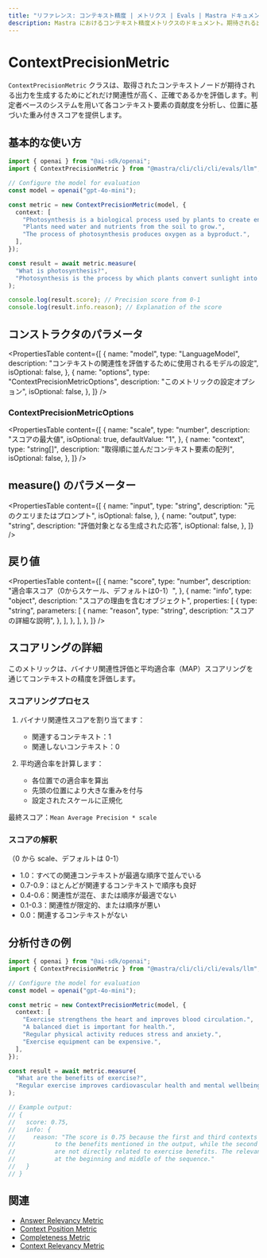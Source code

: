 ```yaml
---
title: "リファレンス: コンテキスト精度 | メトリクス | Evals | Mastra ドキュメント"
description: Mastra におけるコンテキスト精度メトリクスのドキュメント。期待される出力を生成するために取得されたコンテキストノードの関連性と精度を評価します。
---
```


# ContextPrecisionMetric

`ContextPrecisionMetric` クラスは、取得されたコンテキストノードが期待される出力を生成するためにどれだけ関連性が高く、正確であるかを評価します。判定者ベースのシステムを用いて各コンテキスト要素の貢献度を分析し、位置に基づいた重み付きスコアを提供します。

## 基本的な使い方

```typescript
import { openai } from "@ai-sdk/openai";
import { ContextPrecisionMetric } from "@mastra/cli/cli/cli/evals/llm";

// Configure the model for evaluation
const model = openai("gpt-4o-mini");

const metric = new ContextPrecisionMetric(model, {
  context: [
    "Photosynthesis is a biological process used by plants to create energy from sunlight.",
    "Plants need water and nutrients from the soil to grow.",
    "The process of photosynthesis produces oxygen as a byproduct.",
  ],
});

const result = await metric.measure(
  "What is photosynthesis?",
  "Photosynthesis is the process by which plants convert sunlight into energy.",
);

console.log(result.score); // Precision score from 0-1
console.log(result.info.reason); // Explanation of the score
```

## コンストラクタのパラメータ

<PropertiesTable
  content={[
    {
      name: "model",
      type: "LanguageModel",
      description: "コンテキストの関連性を評価するために使用されるモデルの設定",
      isOptional: false,
    },
    {
      name: "options",
      type: "ContextPrecisionMetricOptions",
      description: "このメトリックの設定オプション",
      isOptional: false,
    },
  ]}
/>

### ContextPrecisionMetricOptions

<PropertiesTable
  content={[
    {
      name: "scale",
      type: "number",
      description: "スコアの最大値",
      isOptional: true,
      defaultValue: "1",
    },
    {
      name: "context",
      type: "string[]",
      description: "取得順に並んだコンテキスト要素の配列",
      isOptional: false,
    },
  ]}
/>

## measure() のパラメーター

<PropertiesTable
  content={[
    {
      name: "input",
      type: "string",
      description: "元のクエリまたはプロンプト",
      isOptional: false,
    },
    {
      name: "output",
      type: "string",
      description: "評価対象となる生成された応答",
      isOptional: false,
    },
  ]}
/>

## 戻り値

<PropertiesTable
  content={[
    {
      name: "score",
      type: "number",
      description: "適合率スコア（0からスケール、デフォルトは0-1）",
    },
    {
      name: "info",
      type: "object",
      description: "スコアの理由を含むオブジェクト",
      properties: [
        {
          type: "string",
          parameters: [
            {
              name: "reason",
              type: "string",
              description: "スコアの詳細な説明",
            },
          ],
        },
      ],
    },
  ]}
/>

## スコアリングの詳細

このメトリックは、バイナリ関連性評価と平均適合率（MAP）スコアリングを通じてコンテキストの精度を評価します。

### スコアリングプロセス

1. バイナリ関連性スコアを割り当てます：

   - 関連するコンテキスト：1
   - 関連しないコンテキスト：0

2. 平均適合率を計算します：
   - 各位置での適合率を算出
   - 先頭の位置により大きな重みを付与
   - 設定されたスケールに正規化

最終スコア：`Mean Average Precision * scale`

### スコアの解釈

（0 から scale、デフォルトは 0-1）

- 1.0：すべての関連コンテキストが最適な順序で並んでいる
- 0.7-0.9：ほとんどが関連するコンテキストで順序も良好
- 0.4-0.6：関連性が混在、または順序が最適でない
- 0.1-0.3：関連性が限定的、または順序が悪い
- 0.0：関連するコンテキストがない

## 分析付きの例

```typescript
import { openai } from "@ai-sdk/openai";
import { ContextPrecisionMetric } from "@mastra/cli/cli/cli/evals/llm";

// Configure the model for evaluation
const model = openai("gpt-4o-mini");

const metric = new ContextPrecisionMetric(model, {
  context: [
    "Exercise strengthens the heart and improves blood circulation.",
    "A balanced diet is important for health.",
    "Regular physical activity reduces stress and anxiety.",
    "Exercise equipment can be expensive.",
  ],
});

const result = await metric.measure(
  "What are the benefits of exercise?",
  "Regular exercise improves cardiovascular health and mental wellbeing.",
);

// Example output:
// {
//   score: 0.75,
//   info: {
//     reason: "The score is 0.75 because the first and third contexts are highly relevant
//           to the benefits mentioned in the output, while the second and fourth contexts
//           are not directly related to exercise benefits. The relevant contexts are well-positioned
//           at the beginning and middle of the sequence."
//   }
// }
```

## 関連

- [Answer Relevancy Metric](./answer-relevancy)
- [Context Position Metric](./context-position)
- [Completeness Metric](./completeness)
- [Context Relevancy Metric](./context-relevancy)
